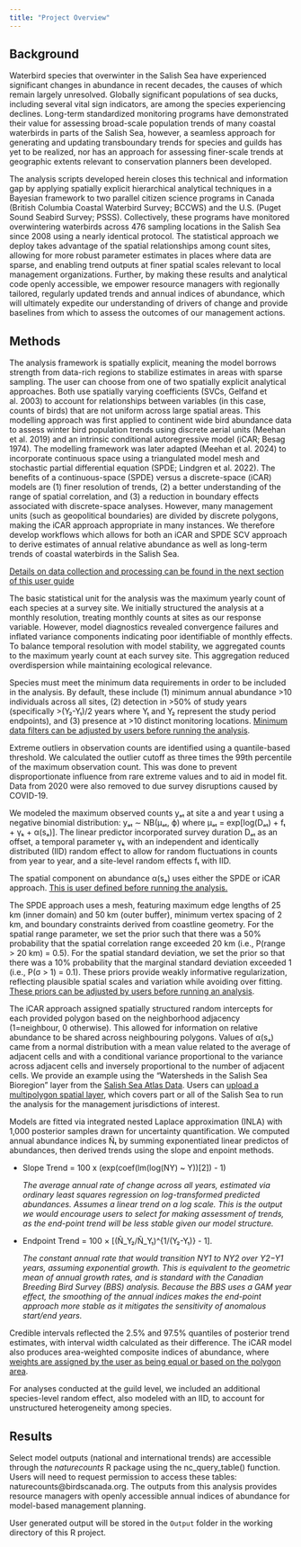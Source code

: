 ```yaml
---
title: "Project Overview"
---
```


## Background {#1.1Intro}

Waterbird species that overwinter in the Salish Sea have experienced significant changes in abundance in recent decades, the causes of which remain largely unresolved. Globally significant populations of sea ducks, including several vital sign indicators, are among the species experiencing declines. Long-term standardized monitoring programs have demonstrated their value for assessing broad-scale population trends of many coastal waterbirds in parts of the Salish Sea, however, a seamless approach for generating and updating transboundary trends for species and guilds has yet to be realized, nor has an approach for assessing finer-scale trends at geographic extents relevant to conservation planners been developed.

The analysis scripts developed herein closes this technical and information gap by applying spatially explicit hierarchical analytical techniques in a Bayesian framework to two parallel citizen science programs in Canada (British Columbia Coastal Waterbird Survey; BCCWS) and the U.S. (Puget Sound Seabird Survey; PSSS). Collectively, these programs have monitored overwintering waterbirds across 476 sampling locations in the Salish Sea since 2008 using a nearly identical protocol. The statistical approach we deploy takes advantage of the spatial relationships among count sites, allowing for more robust parameter estimates in places where data are sparse, and enabling trend outputs at finer spatial scales relevant to local management organizations. Further, by making these results and analytical code openly accessible, we empower resource managers with regionally tailored, regularly updated trends and annual indices of abundance, which will ultimately expedite our understanding of drivers of change and provide baselines from which to assess the outcomes of our management actions.

## Methods {#1.2Intro}

The analysis framework is spatially explicit, meaning the model borrows strength from data-rich regions to stabilize estimates in areas with sparse sampling. The user can choose from one of two spatially explicit analytical approaches. Both use spatially varying coefficients (SVCs, Gelfand et al. 2003) to account for relationships between variables (in this case, counts of birds) that are not uniform across large spatial areas. This modelling approach was first applied to continent wide bird abundance data to assess winter bird population trends using discrete aerial units (Meehan et al. 2019) and an intrinsic conditional autoregressive model (iCAR; Besag 1974). The modelling framework was later adapted (Meehan et al. 2024) to incorporate continuous space using a triangulated model mesh and stochastic partial differential equation (SPDE; Lindgren et al. 2022). The benefits of a continuous-space (SPDE) versus a discrete-space (iCAR) models are (1) finer resolution of trends, (2) a better understanding of the range of spatial correlation, and (3) a reduction in boundary effects associated with discrete-space analyses. However, many management units (such as geopolitical boundaries) are divided by discrete polygons, making the iCAR approach appropriate in many instances. We therefore develop workflows which allows for both an iCAR and SPDE SCV approach to derive estimates of annual relative abundance as well as long-term trends of coastal waterbirds in the Salish Sea.

[Details on data collection and processing can be found in the next section of this user guide](#2.1Data)

The basic statistical unit for the analysis was the maximum yearly count of each species at a survey site. We initially structured the analysis at a monthly resolution, treating monthly counts at sites as our response variable. However, model diagnostics revealed convergence failures and inflated variance components indicating poor identifiable of monthly effects. To balance temporal resolution with model stability, we aggregated counts to the maximum yearly count at each survey site. This aggregation reduced overdispersion while maintaining ecological relevance.

Species must meet the minimum data requirements in order to be included in the analysis. By default, these include (1) minimum annual abundance \>10 individuals across all sites, (2) detection in \>50% of study years (specifically \>(Y₂-Y₁)/2 years where Y₁ and Y₂ represent the study period endpoints), and (3) presence at \>10 distinct monitoring locations. [Minimum data filters can be adjusted by users before running the analysis](#3.1Analysis).

Extreme outliers in observation counts are identified using a quantile-based threshold. We calculated the outlier cutoff as three times the 99th percentile of the maximum observation count. This was done to prevent disproportionate influence from rare extreme values and to aid in model fit. Data from 2020 were also removed to due survey disruptions caused by COVID-19.

We modeled the maximum observed counts yₐₜ at site a and year t using a negative binomial distribution: yₐₜ ∼ NB(μₐₜ, ϕ) where μₐₜ = exp\[log(Dₐₜ) + fₜ + γₖ + α(sₐ)\]. The linear predictor incorporated survey duration Dₐₜ as an offset, a temporal parameter γₖ with an independent and identically distributed (IID) random effect to allow for random fluctuations in counts from year to year, and a site-level random effects fₜ with IID.

The spatial component on abundance α(sₐ) uses either the SPDE or iCAR approach. [This is user defined before running the analysis.](#3.1Analysis)

The SPDE approach uses a mesh, featuring maximum edge lengths of 25 km (inner domain) and 50 km (outer buffer), minimum vertex spacing of 2 km, and boundary constraints derived from coastline geometry. For the spatial range parameter, we set the prior such that there was a 50% probability that the spatial correlation range exceeded 20 km (i.e., P(range \> 20 km) = 0.5). For the spatial standard deviation, we set the prior so that there was a 10% probability that the marginal standard deviation exceeded 1 (i.e., P(σ \> 1) = 0.1). These priors provide weakly informative regularization, reflecting plausible spatial scales and variation while avoiding over fitting. [These priors can be adjusted by users before running an analysis](#3.1SPDE).

The iCAR approach assigned spatially structured random intercepts for each provided polygon based on the neighborhood adjacency (1=neighbour, 0 otherwise). This allowed for information on relative abundance to be shared across neighbouring polygons. Values of α(sₐ) came from a normal distribution with a mean value related to the average of adjacent cells and with a conditional variance proportional to the variance across adjacent cells and inversely proportional to the number of adjacent cells. We provide an example using the "Watersheds in the Salish Sea Bioregion" layer from the [Salish Sea Atlas Data](https://salish-sea-atlas-data-wwu.hub.arcgis.com/). Users can [upload a multipolygon spatial layer](#3.1Analysis), which covers part or all of the Salish Sea to run the analysis for the management jurisdictions of interest.

Models are fitted via integrated nested Laplace approximation (INLA) with 1,000 posterior samples drawn for uncertainty quantification. We computed annual abundance indices Ñₜ by summing exponentiated linear predictos of abundances, then derived trends using the slope and enpoint methods.

-   Slope Trend = 100 x (exp(coef(lm(log(NY) \~ Y))\[2\]) - 1)

    *The average annual rate of change across all years, estimated via ordinary least squares regression on log-transformed predicted abundances. Assumes a linear trend on a log scale. This is the output we would encourage users to select for making assessment of trends, as the end-point trend will be less stable given our model structure.*

-   Endpoint Trend = 100 × \[(Ñ_Y₂/Ñ_Y₁)\^{1/(Y₂-Y₁)} - 1\].

    *The constant annual rate that would transition NY1 to NY2 over Y2−Y1 years, assuming exponential growth. This is equivalent to the geometric mean of annual growth rates, and is standard with the Canadian Breeding Bird Survey (BBS) analysis. Because the BBS uses a GAM year effect, the smoothing of the annual indices makes the end-point approach more stable as it mitigates the sensitivity of anomalous start/end years.*

Credible intervals reflected the 2.5% and 97.5% quantiles of posterior trend estimates, with interval width calculated as their difference. The iCAR model also produces area-weighted composite indices of abundance, where [weights are assigned by the user as being equal or based on the polygon area](#3.1.1Analysis).

For analyses conducted at the guild level, we included an additional species-level random effect, also modeled with an IID, to account for unstructured heterogeneity among species.

## Results {#1.3Intro}

Select model outputs (national and international trends) are accessible through the *naturecounts* R package using the nc_query_table() function. Users will need to request permission to access these tables: naturecounts\@birdscanada.org. The outputs from this analysis provides resource managers with openly accessible annual indices of abundance for model-based management planning.

User generated output will be stored in the `Output` folder in the working directory of this R project.

